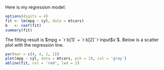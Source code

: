 Here is my regression model:

```r
options(digits = 4)
fit <- lm(mpg ~ cyl, data = mtcars)
b   <- coef(fit)
summary(fit)
```

The fitting result is $mpg = `r b[1]` + `r b[2]``r input$x`$.
Below is a scatter plot with the regression line.

```r
par(mar = c(4, 4, 1, 1))
plot(mpg ~ cyl, data = mtcars, pch = 19, col = 'gray')
abline(fit, col = 'red', lwd = 2)
```
